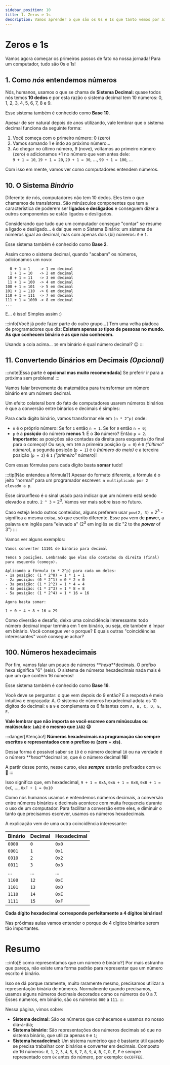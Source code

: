 ```yaml
---
sidebar_position: 10
title: 1. Zeros e 1s
description: Vamos aprender o que são os 0s e 1s que tanto vemos por aí
---
```


# Zeros e 1s

Vamos agora começar os primeiros passos de fato na nossa jornada! Para um computador, tudo são 0s e 1s!

## 1. Como _nós_ entendemos números

Nós, humanos, usamos o que se chama de **Sistema Decimal:** quase todos nós temos **10 dedos** e por esta razão o sistema decimal tem 10 números: 0, 1, 2, 3, 4, 5, 6, 7, 8 e 9.

Esse sistema também é conhecido como **Base 10**.

Apesar de ser natural depois de anos utilizando, vale lembrar que o sistema decimal funciona da seguinte forma:

1. Você começa com o primeiro número: 0 (zero)
2. Vamos somando 1 e indo ao próximo número...
3. Ao chegar no último número, 9 (nove), voltamos ao primeiro número (zero) e adicionamos +1 no número que vem antes dele:<br/>`9 + 1 = 10`, `19 + 1 = 20`, `29 + 1 = 30`, ..., `99 + 1 = 100`, ...

Com isso em mente, vamos ver como computadores entendem números.

## 10. O Sistema _Binário_

Diferente de nós, computadores não tem 10 dedos. Eles tem o que chamamos de transístores. São minúsculos componentes que tem a característica de poderem ser **ligados e desligados** e conseguem dizer a outros componentes se estão ligados e desligados.

Considerando que tudo que um computador consegue "contar" se resume a ligado e desligado... é daí que vem o Sistema Binário: um sistema de números igual ao decimal, mas com apenas dois (bi) números: `0` e `1`.

Esse sistema também é conhecido como **Base 2**.

Assim como o sistema decimal, quando "acabam" os números, adicionamos um novo:

```text
  0 + 1 = 1    -> 1 em decimal
  1 + 1 = 10   -> 2 em decimal
 10 + 1 = 11   -> 3 em decimal
 11 + 1 = 100  -> 4 em decimal
100 + 1 = 101  -> 5 em decimal
101 + 1 = 110  -> 6 em decimal
110 + 1 = 111  -> 7 em decimal
111 + 1 = 1000 -> 8 em decimal
...
```

E... é isso! Simples assim :)

:::info[Você já pode fazer parte do *outro* grupo...]
Tem uma velha piadoca de programadores que diz: **Existem apenas `10` tipos de pessoas no mundo. As que conhecem binário e as que não conhecem.**

Usando a cola acima... `10` em binário é qual número decimal? :wink:
:::

## 11. Convertendo Binários em Decimais _(Opcional)_

:::note[Essa parte é **opcional mas muito recomendada**]
Se preferir ir para a próxima sem problema!
:::

Vamos falar brevemente da matemática para transformar um número binário em um número decimal.

Um efeito colateral bom do fato de computadores usarem números binários é que a conversão entre binários e decimais é simples:

Para cada dígito binário, vamos transformar ele em `(n * 2^p)` onde:

- `n` é o próprio número: Se for `1` então `n = 1`. Se for `0` então `n = 0`;
- `p` é a **_posição_** do número **menos 1**: É o **3o** número? Então `p = 2`. **Importante:** as posições são contadas da direita para esquerda (do final para o começo)! Ou seja, em `100` a primeira posição (`p = 0`) é `0` _("último" número)_, a segunda posição (`p = 1`) é `0` _(número do meio)_ e a terceira posição (`p = 2`) é `1` _("primeiro" número)_!

Com essas fórmulas para cada dígito basta **somar** tudo!

:::tip[Não entendeu a fórmula?]
Apesar do formato diferente, a fórmula é o jeito "normal" para um programador escrever: `n multiplicado por 2 elevado a p`.

Esse circunflexo é o sinal usado para indicar que um número está sendo elevado a outro. `2 ^ 3` = 2<sup>3</sup>. Vamos ver mais sobre isso no futuro.

Caso esteja lendo outros conteúdos, alguns preferem usar `pow(2, 3)` = 2<sup>3</sup> - significa a mesma coisa, só que escrito diferente. Esse `pow` vem de **pow**er, a palavra em inglês para "elevado a" (2<sup>3</sup> em inglês se diz "2 to the **_power_** of 3")
:::

Vamos ver alguns exemplos:

```text title="11101 -> 29"
Vamos converter 11101 de binário para decimal

Temos 5 posições. Lembrando que elas são contadas da direita (final) para esquerda (começo).

Aplicando a fórmula (n * 2^p) para cada um deles:
- 1a posição: (1 * 2^0) = 1 * 1 = 1
- 2a posição: (0 * 2^1) = 0 * 2 = 0
- 3a posição: (1 * 2^2) = 1 * 4 = 4
- 4a posição: (1 * 2^3) = 1 * 8 = 8
- 5a posição: (1 * 2^4) = 1 * 16 = 16

Agora basta somar:

1 + 0 + 4 + 8 + 16 = 29
```

Como diversão e desafio, deixo uma coincidência interessante: todo número decimal ímpar termina em 1 em binário, ou seja, ele também é ímpar em binário. Você consegue ver o porque? E quais outras "coincidências interessantes" você consegue achar?

## 100. Números hexadecimais

Por fim, vamos falar um pouco de números **_hexa_**decimais. O prefixo hexa significa "6" (seis). O sistema de números hexadecimais nada mais é que um que contém 16 números!

Esse sistema também é conhecido como **Base 16**.

Você deve se perguntar: o que vem depois do 9 então? E a resposta é meio intuitiva e engraçada: A. O sistema de números hexadecimal adota os 10 dígitos do decimal: `0` a `9` e complementa os 6 faltantes com `A, B, C, D, E, F`.

**Vale lembrar que não importa se você escreve com minúsculas ou maiúsculas: `1ab2` é o mesmo que `1AB2` :wink:**

:::danger[Atenção!]
**Números hexadecimais na programação são sempre escritos e representados com o prefixo `0x` (zero + xis).**

Dessa forma é possível saber se `10` é o número decimal `10` ou na verdade é o número **_hexa_**decimal `10`, que é o número decimal **16**!

A partir desse ponto, nesse curso, eles **_sempre_** estarão prefixados com `0x` :eyes:
:::

Isso significa que, em hexadecimal, `9 + 1 = 0xA`, `0xA + 1 = 0xB`, `0xB + 1 = 0xC`, ..., `0xF + 1 = 0x10`

Como nós humanos usamos e entendemos números decimais, a conversão entre números binários e decimais acontece com muita frequencia durante o uso de um computador. Para facilitar a conversão entre eles, e diminuir o tanto que precisamos escrever, usamos os números hexadecimais.

A explicação vem de uma outra coincidência interessante:

| Binário | Decimal | Hexadecimal |
| ------- | ------- | ----------- |
| `0000`  | `0`     | `0x0`       |
| `0001`  | `1`     | `0x1`       |
| `0010`  | `2`     | `0x2`       |
| `0011`  | `3`     | `0x3`       |
| ...     | ...     | ...         |
| `1100`  | `12`    | `0xC`       |
| `1101`  | `13`    | `0xD`       |
| `1110`  | `14`    | `0xE`       |
| `1111`  | `15`    | `0xF`       |

**Cada dígito hexadecimal corresponde perfeitamente a 4 dígitos binários!**

Nas próximas aulas vamos entender o porque de 4 dígitos binários serem tão importantes.

# Resumo

:::info[E como representamos que um número é binário?]
Por mais estranho que pareça, não existe uma forma padrão para representar que um número escrito é binário.

Isso se dá porque raramente, muito raramente mesmo, precisamos utilizar a representação binária de números. Normalmente quando precisamos, usamos alguns números decimais decorados como os números de 0 a 7. Esses números, em binário, são os números `000` a `111`.
:::

Nessa página, vimos sobre:

- **Sistema decimal:** São os números que conhecemos e usamos no nosso dia-a-dia;
- **Sistema binário:** São representações dos números decimais só que no sistema binário, que utiliza apenas `0` e `1`;
- **Sistema hexadecimal:** Um sistema numérico que é bastante útil quando se precisa trabalhar com binários e converter em decimais. Composto de 16 números: `0`, `1`, `2`, `3`, `4`, `5`, `6`, `7`, `8`, `9`, `A`, `B`, `C`, `D`, `E`, `F` e sempre representado com `0x` antes do número, por exemplo: `0xC0FFEE`.
